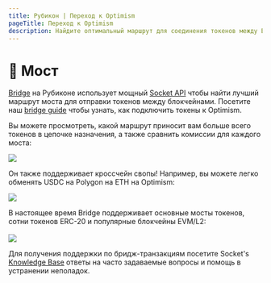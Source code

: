 ```yaml
---
title: Рубикон | Переход к Optimism
pageTitle: Переход к Optimism
description: Найдите оптимальный маршрут для соединения токенов между Ethereum, Optimism и другими цепочками!
---
```


# 🌉 Мост

[Bridge](https://app.rubicon.finance/bridge) на Рубиконе использует мощный [Socket API](https://www.socket.tech/) чтобы найти лучший маршрут моста для отправки токенов между блокчейнами. Посетите наш [bridge guide](/docs/guides/bridge/bridging-to-optimism) чтобы узнать, как подключить токены к Optimism.

Вы можете просмотреть, какой маршрут приносит вам больше всего токенов в цепочке назначения, а также сравнить комиссии для каждого моста:

![](</assets/image(84).png>)

Он также поддерживает кроссчейн свопы! Например, вы можете легко обменять USDC на Polygon на ETH на Optimism:

![](</assets/image(36).png>)

В настоящее время Bridge поддерживает основные мосты токенов, сотни токенов ERC-20 и популярные блокчейны EVM/L2:\
\
![](</assets/image(10).png>)

Для получения поддержки по бридж-транзакциям посетите Socket's [Knowledge Base](https://socketdottech.zendesk.com/hc/en-us) ответы на часто задаваемые вопросы и помощь в устранении неполадок.
